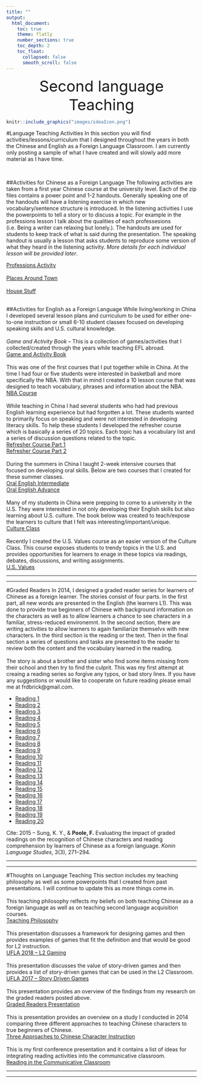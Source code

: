 ```yaml
---
title: ""
output:
  html_document:
    toc: true
    theme: flatly
    number_sections: true
    toc_depth: 2
    toc_float:
      collapsed: false
      smooth_scroll: false
---
```

<!-- Global site tag (gtag.js) - Google Analytics -->
<script async src="https://www.googletagmanager.com/gtag/js?id=UA-116712862-1"></script>
<script>
  window.dataLayer = window.dataLayer || [];
  function gtag(){dataLayer.push(arguments);}
  gtag('js', new Date());

  gtag('config', 'UA-116712862-1');
</script>
<center  style="font-size:40px">Second language Teaching </center>

```r
knitr::include_graphics("images/ideaIcon.png")
```

#Language Teaching Activities
In this section you will find activities/lessons/curriculum that I designed throughout the years in both the Chinese and English as a Foreign Language Classroom. I am currently only posting a sample of what I have created and will slowly add more material as I have time. 

</br>

##Activities for Chinese as a Foreign Language
The following activities are taken from a first year Chinese course at the university level. Each of the zip files contains a power point and 1-2 handouts. Generally speaking one of the handouts will have a listening exercise in which new vocabulary/sentence structure is introduced. In the listening activities I use the powerpoints to tell a story or to discuss a topic. For example in the professions lesson I talk about the qualities of each professesions (i.e. Being a writer can relaxing but lonely.). The handouts are used for students to keep track of what is said during the presentation. The speaking handout is usually a lesson that asks students to reproduce some version of what they heard in the listening activity. *More details for each individual lesson will be provided later*.

<a href="chineseactivities/professions.zip" class="button">Professions Activity</a>
</br>
</br>
<a href="chineseactivities/places.zip" class="button">Places Around Town</a>
</br>
</br>
<a href="chineseactivities/house.zip" class="button">House Stuff</a>
</br>
</br>

##Activities for English as a Foreign Language
While living/working in China I developed several lesson plans and curriculum to be used for either one-to-one instruction or small 6-10 student classes focused on developing speaking skills and U.S. cultural knowledge.
</br>
</br>
*Game and Activity Book* -- This is a collection of games/activities that I collected/created through the years while teaching EFL abroad. 
</br>
<a href="eslMaterial/Game and Activity book.pdf" class="button">Game and Activity Book</a>
</br>
</br>
This was one of the first courses that I put together while in China. At the time I had four or five students were interested in basketball and more specifically the NBA. With that in mind I created a 10 lesson course that was designed to teach vocabulary, phrases and information about the NBA.
</br>
<a href="eslMaterial/Revised NBA CLASS.pdf" class="button">NBA Course</a>
</br>
</br>
While teaching in China I had several students who had had previous English learning experience but had forgotten a lot. These students wanted to primarily focus on speaking and were not interested in developing literacy skills. To help these students I developed the refresher course which is basically a series of 20 topics. Each topic has a vocabulary list and a series of discussion questions related to the topic. 
</br>
<a href="eslMaterial/Refresher Course Part 1.pdf" class="button">Refresher Course Part 1</a></br>
<a href="eslMaterial/Refresher Course Part 2.pdf" class="button">Refresher Course Part 2</a>
</br>
</br>
During the summers in China I taught 2-week intensive courses that focused on developing oral skills. Below are two courses that I created for these summer classes. 
</br>
<a href="eslMaterial/Oral English Intermediate.docx" class="button">Oral English Intermediate</a></br>
<a href="eslMaterial/Oral English Advance.docx" class="button">Oral English Advance</a>
</br>
</br>
Many of my students in China were prepping to come to a university in the U.S. They were interested in not only developing their English skills but also learning about U.S. culture. The book below was created to teach/expose the learners to culture that I felt was interesting/important/unique. 
</br>
<a href="eslMaterial/Culture Class Compiled copy.pdf" class="button">Culture Class</a>
</br>
</br>
Recently I created the U.S. Values course as an easier version of the Culture Class. This course exposes students to trendy topics in the U.S. and provides opportunities for learners to enage in these topics via readings, debates, discussions, and writing assignments. 
</br>
<a href="eslMaterial/American Values_Final.docx" class="button">U.S. Values</a>
</br>
<hr>
<hr>

#Graded Readers
In 2014, I designed a graded reader series for learners of Chinese as a foreign learner. The stories consist of four parts. In the first part, all new words are presented in the English (the learners L1). This was done to provide true beginners of Chinese with background information on the characters as well as to allow learners a chance to see characters in a familiar, stress-reduced environemnt. In the second section, there are writing activities to allow learners to again familiarize themselvs with new characters. In the third section is the reading or the text. Then in the final section a series of questions and tasks are presented to the reader to review both the content and the vocabulary learned in the reading.
</br></br>
The story is about a brother and sister who find some items missing from their school and then try to find the culprit. This was my first attempt at creaing a reading series so forgive any typos, or bad story lines. If you have any suggestions or would like to cooperate on future reading please email me at frdbrick@gmail.com. 

<ul class="gradedreaders">
<li><a href="readers/Starter 1.docx" class="button">Reading 1</a></li>
<li><a href="readers/Starter 2.docx" class="button">Reading 2</a></li>
<li><a href="readers/Starter 3.docx" class="button">Reading 3</a></li>
<li><a href="readers/Starter 4.docx" class="button">Reading 4</a></li>
<li><a href="readers/Starter 5.docx" class="button">Reading 5</a></li>
<li><a href="readers/Starter 6.docx" class="button">Reading 6</a></li>
<li><a href="readers/Starter 7.docx" class="button">Reading 7</a></li>
<li><a href="readers/Starter 8.docx" class="button">Reading 8</a></li>
<li><a href="readers/Starter 9.docx" class="button">Reading 9</a></li>
<li><a href="readers/Starter 10.docx" class="button">Reading 10</a></li>
<li><a href="readers/Starter 11.docx" class="button">Reading 11</a></li>
<li><a href="readers/Starter 12.docx" class="button">Reading 12</a></li>
<li><a href="readers/Starter 13.docx" class="button">Reading 13</a></li>
<li><a href="readers/Starter 14.docx" class="button">Reading 14</a></li>
<li><a href="readers/Starter 15.docx" class="button">Reading 15</a></li>
<li><a href="readers/Starter 16.docx" class="button">Reading 16</a></li>
<li><a href="readers/Starter 17.docx" class="button">Reading 17</a></li>
<li><a href="readers/Starter 18.docx" class="button">Reading 18</a></li>
<li><a href="readers/Starter 19.docx" class="button">Reading 19</a></li>
<li><a href="readers/Starter 20.docx" class="button">Reading 20</a></li>
</ul>
Cite: 2015 -- Sung, K. Y., & **Poole, F.** Evaluating the impact of graded readings on the recognition of Chinese characters and reading comprehension by learners of Chinese as a foreign language. *Konin Language Studies*, 3(3), 271–294.
</br>
<hr>
<hr>

#Thoughts on Language Teaching
This section includes my teaching philosophy as well as some powerpoints that I created from past presentations. I will continue to update this as more things come in. 
</br>
</br>
This teaching philosophy relfects my beliefs on both teaching Chinese as a foreign language as well as on teaching second language acquisition courses. </br>
<a href="thoughts/TeachingStatement.docx" class="button">Teaching Philosophy</a>
</br>
</br>
This presentation discusses a framework for designing games and then provides examples of games that fit the definition and that would be good for L2 instruction. 
</br>
<a href="thoughts/UFLA2018.pptx" class="button">UFLA 2018 -- L2 Gaming</a>
</br>
</br>
This presentation discusses the value of story-driven games and then provides a list of story-driven games that can be used in the L2 Classroom.
</br>
<a href="thoughts/UFLA2017SDG.pptx" class="button">UFLA 2017 -- Story Driven Games</a>
</br>
</br>
This presentation provides an overview of the findings from my research on the graded readers posted above. 
</br>
<a href="thoughts/gradedreaders.pptx" class="button">Graded Readers Presentation</a>
</br>
</br>
This is presentation provides an overview on a study I conducted in 2014 comparing three different approaches to teaching Chinese characters to true beginners of Chinese. 
</br>
<a href="thoughts/CAERDA.pptx" class="button">Three Approaches to Chinese Character Instruction</a>
</br>
</br>
This is my first conference presentation and it contains a list of ideas for integrating reading activities into the communicative classroom. 
</br>
<a href="thoughts/readingESL.pptx" class="button">Reading in the Communicative Classroom</a>
</br>
<hr>
<hr>
